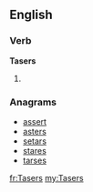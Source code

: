 ==English==

===Verb===
'''Tasers'''

# {{third-person singular of|Taser}}

===Anagrams===
* [[assert#English|assert]]
* [[asters#English|asters]]
* [[setars#English|setars]]
* [[stares#English|stares]]
* [[tarses#English|tarses]]

[[fr:Tasers]]
[[my:Tasers]]